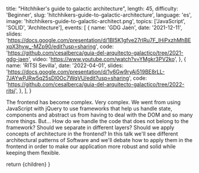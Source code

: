 
  title: "Hitchhiker's guide to galactic architecture",
  length: 45,
  difficulty: 'Beginner',
  slug: 'hitchhikers-guide-to-galactic-architecture',
  language: 'es',
  image: 'hitchhikers-guide-to-galactic-architect.png',
  topics: ['JavaScript', 'SOLID', 'Architecture'],
  events: [
    {
      name: 'GDG Jaén',
      date: '2021-12-11',
      slides: 'https://docs.google.com/presentation/d/1BI5K1gfve27rIRu7F_lHiPxzhMhBExpX3hyw_-MZp90/edit?usp=sharing',
      code: 'https://github.com/cesalberca/guia-del-arquitecto-galactico/tree/2021-gdg-jaen',
      video: 'https://www.youtube.com/watch?v=YMgkr3PV2ko',
    },
    {
      name: 'RITSI Sevilla',
      date: '2022-04-01',
      slides: 'https://docs.google.com/presentation/d/1y6Gw9ryAi519BE8rLL-7JAYwPJRw5q25sDl0Oc7WqVU/edit?usp=sharing',
      code: 'https://github.com/cesalberca/guia-del-arquitecto-galactico/tree/2022-ritsi',
    },
  ],
}

The frontend has become complex. Very complex. We went from using JavaScript with jQuery to use frameworks that help us handle state, components and abstract us from having to deal with the DOM and so many more things. But... How do we handle the code that does not belong to the framework? Should we separate in different layers? Should we apply concepts of architecture in the frontend? In this talk we'll see different architectural patterns of Software and we'll debate how to apply them in the frontend in order to make our application more robust and solid while keeping them flexible.

  return <MdxLayout slug="hitchhikers-guide-to-galactic-architecture">{children}</MdxLayout>
}
